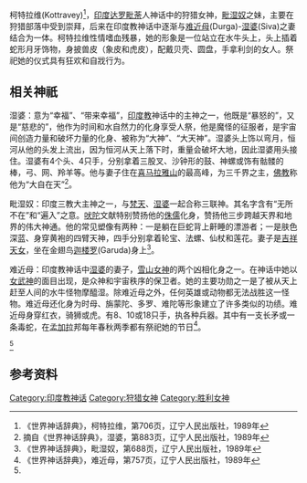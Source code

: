 柯特拉维(Kottravey)<ref name="#1">《世界神话辞典》，柯特拉维，第706页，辽宁人民出版社，1989年</ref>，[[印度|印度]][[达罗毗荼|达罗毗荼]]人神话中的狩猎女神，[[毗湿奴|毗湿奴]]之妹，主要在狩猎部落中受到崇拜，后来在印度教神话中逐渐与[[难近母|难近母]](Durga)-[[湿婆|湿婆]](Siva)之妻结合为一体。柯特拉维性情嗜血残暴，她的形象是一位站立在水牛头上，头上插着蛇形月牙饰物，身披兽皮（象皮和虎皮），配戴贝壳、圆盘，手拿利剑的女人。祭祀她的仪式具有狂欢和自戕行为。

==相关神祇==
湿婆：意为“幸福”、“带来幸福”，[[印度教|印度教]]神话中的主神之一，他既是“暴怒的”，又是“慈悲的”，他作为时间和水自然力的化身享受人祭，他是魔怪的征服者，是宇宙间创造力量和破坏力量的化身、被称为“大神”、“大天神”。湿婆头上饰以弯月，恒河从他的头发上流出，因为恒河从天上落下时，重量会破坏大地，因此湿婆用头接住。湿婆有4个头、4只手，分别拿着三股叉、沙钟形的鼓、神螺或饰有骷髅的棒，弓、网、羚羊等。他与妻子住在[[喜马拉雅山|喜马拉雅山]]的最高峰，为三千界之主，[[佛教|佛教]]称他为“大自在天”<ref>摘自《世界神话辞典》，湿婆，第883页，辽宁人民出版社，1989年</ref>。

毗湿奴：印度三教大主神之一，与[[梵天|梵天]]、[[湿婆|湿婆]]一起合称三联神。其名字含有“无所不在”和“遍入”之意。[[吠陀|吠陀]]文献特别赞扬他的[[侏儒|侏儒]]化身，赞扬他三步跨越天界和地界的伟大神通。他的常见塑像有两种：一是躺在巨蛇背上鼾睡的漂游者；一是肤色深蓝、身穿黄袍的四臂天神，四手分别拿着轮宝、法螺、仙杖和莲花。妻子是[[吉祥天女|吉祥天女]]，坐在金翅鸟[[迦楼罗|迦楼罗]](Garuda)身上<ref>《世界神话辞典》，毗湿奴，第688页，辽宁人民出版社，1989年</ref>。

难近母：印度教神话中[[湿婆|湿婆]]的妻子，[[雪山女神|雪山女神]]的两个凶相化身之一。在神话中她以[[女武神|女武神]]的面目出现，是众神和宇宙秩序的保卫者。她的主要功勋之一是了被从天上赶至人间的水牛怪物摩醯湿。除难近母之外，任何英雄或动物都无法战胜这一怪物。难近母还化身为时母、旃蒙陀、多罗、难陀等形象建立了许多类似的功绩。难近母身穿红衣，骑狮或虎。有8、10或18只手，执各种兵器。其中有一支长矛或一条毒蛇，在[[孟加拉|孟加拉]]邦每年春秋两季都有祭祀她的节日<ref>《世界神话辞典》，难近母，第757页，辽宁人民出版社，1989年</ref>。

<ref name="#1"/>

==参考资料==
{{reflist}}

[[Category:印度教神话|Category:印度教神话]]
[[Category:狩猎女神|Category:狩猎女神]]
[[Category:胜利女神|Category:胜利女神]]